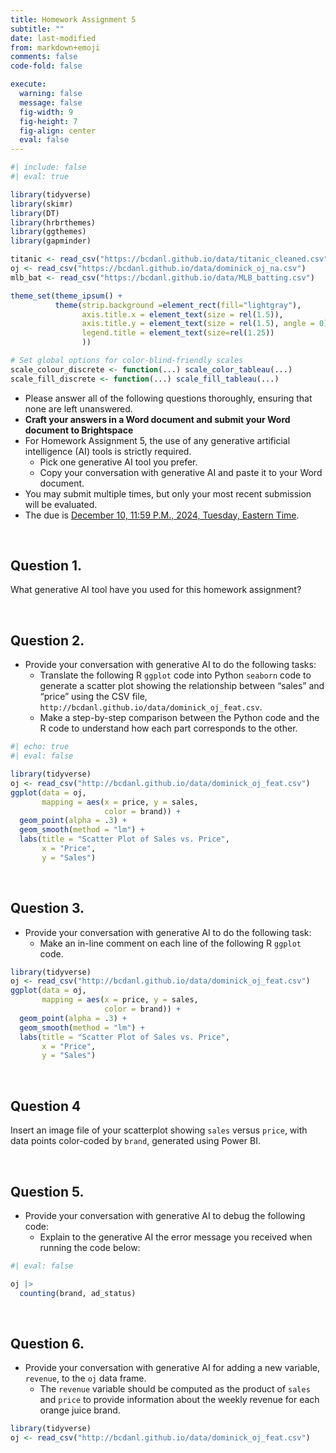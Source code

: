 ```yaml
---
title: Homework Assignment 5
subtitle: ""
date: last-modified
from: markdown+emoji
comments: false
code-fold: false

execute: 
  warning: false
  message: false
  fig-width: 9
  fig-height: 7
  fig-align: center
  eval: false
---
```



```r
#| include: false
#| eval: true

library(tidyverse)
library(skimr)
library(DT)
library(hrbrthemes)
library(ggthemes)
library(gapminder)

titanic <- read_csv("https://bcdanl.github.io/data/titanic_cleaned.csv")
oj <- read_csv("https://bcdanl.github.io/data/dominick_oj_na.csv")
mlb_bat <- read_csv("https://bcdanl.github.io/data/MLB_batting.csv")

theme_set(theme_ipsum() +
          theme(strip.background =element_rect(fill="lightgray"),
                axis.title.x = element_text(size = rel(1.5)),
                axis.title.y = element_text(size = rel(1.5), angle = 0),
                legend.title = element_text(size=rel(1.25))
                ))

# Set global options for color-blind-friendly scales
scale_colour_discrete <- function(...) scale_color_tableau(...)
scale_fill_discrete <- function(...) scale_fill_tableau(...)

```


- Please answer all of the following questions thoroughly, ensuring that none are left unanswered.
- **Craft your answers in a Word document and submit your Word document to Brightspace**
- For Homework Assignment 5, the use of any generative artificial intelligence (AI) tools is strictly required.
  - Pick one generative AI tool you prefer.
  - Copy your conversation with generative AI and paste it to your Word document.
- You may submit multiple times, but only your most recent submission will be evaluated.
- The due is <u>December 10, 11:59 P.M., 2024, Tuesday, Eastern Time</u>.

<br>

## Question 1.
What generative AI tool have you used for this homework assignment?


<br>

## Question 2.
- Provide your conversation with generative AI to do the following tasks:
  - Translate the following R `ggplot` code into Python `seaborn` code to generate a scatter plot showing the relationship between “sales” and “price” using the CSV file, `http://bcdanl.github.io/data/dominick_oj_feat.csv`.
  - Make a step-by-step comparison between the Python code and the R code to understand how each part corresponds to the other.


```r
#| echo: true
#| eval: false

library(tidyverse)
oj <- read_csv("http://bcdanl.github.io/data/dominick_oj_feat.csv")
ggplot(data = oj, 
       mapping = aes(x = price, y = sales,
                     color = brand)) +
  geom_point(alpha = .3) + 
  geom_smooth(method = "lm") +
  labs(title = "Scatter Plot of Sales vs. Price",
       x = "Price",
       y = "Sales")
```

<br>

## Question 3.
- Provide your conversation with generative AI to do the following task:
  - Make an in-line comment on each line of the following R `ggplot` code.


```r
library(tidyverse)
oj <- read_csv("http://bcdanl.github.io/data/dominick_oj_feat.csv")
ggplot(data = oj, 
       mapping = aes(x = price, y = sales,
                     color = brand)) +
  geom_point(alpha = .3) + 
  geom_smooth(method = "lm") +
  labs(title = "Scatter Plot of Sales vs. Price",
       x = "Price",
       y = "Sales")
```

<br>

## Question 4
Insert an image file of your scatterplot showing `sales` versus `price`, with data points color-coded by `brand`, generated using Power BI.

<br>





## Question 5.
- Provide your conversation with generative AI to debug the following code:
  - Explain to the generative AI the error message you received when running the code below:

```r
#| eval: false

oj |> 
  counting(brand, ad_status)
```



<br>

## Question 6.
-	Provide your conversation with generative AI for adding a new variable, `revenue`, to the `oj` data frame.
    - The `revenue` variable should be computed as the product of `sales` and `price` to provide information about the weekly revenue for each orange juice brand.

```r
library(tidyverse)
oj <- read_csv("http://bcdanl.github.io/data/dominick_oj_feat.csv")
```



<br>
